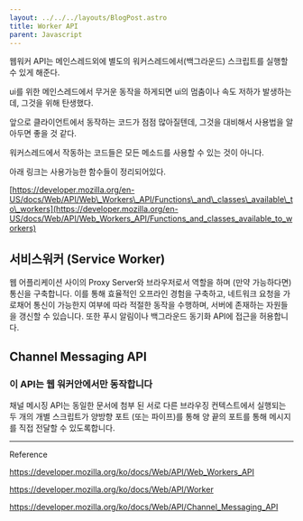 ```yaml
---
layout: ../../../layouts/BlogPost.astro
title: Worker API
parent: Javascript
---
```


웹워커 API는 메인스레드외에 별도의 워커스레드에서\(백그라운드\) 스크립트를 실행할 수 있게 해준다.

ui를 위한 메인스레드에서 무거운 동작을 하게되면 ui의 멈춤이나 속도 저하가 발생하는데, 그것을 위해 탄생했다.

앞으로 클라이언트에서 동작하는 코드가 점점 많아질텐데, 그것을 대비해서 사용법을 알아두면 좋을 것 같다.

워커스레드에서 작동하는 코드들은 모든 메소드를 사용할 수 있는 것이 아니다.

아래 링크는 사용가능한 함수들이 정리되어있다.

[https://developer.mozilla.org/en-US/docs/Web/API/Web\_Workers\_API/Functions\_and\_classes\_available\_to\_workers](https://developer.mozilla.org/en-US/docs/Web/API/Web_Workers_API/Functions_and_classes_available_to_workers)

## 서비스워커 \(Service Worker\)

웹 어플리케이션 사이의 Proxy Server와 브라우저로서 역할을 하며 \(만약 가능하다면\)통신을 구축합니다. 이를 통해 효율적인 오프라인 경험을 구축하고, 네트워크 요청을 가로채어 통신이 가능한지 여부에 따라 적절한 동작을 수행하며, 서버에 존재하는 자원들을 갱신할 수 있습니다. 또한 푸시 알림이나 백그라운드 동기화 API에 접근을 허용합니다.

## Channel Messaging API

### 이 API는 웹 워커안에서만 동작합니다

채널 메시징 API는 동일한 문서에 첨부 된 서로 다른 브라우징 컨텍스트에서 실행되는 두 개의 개별 스크립트가 양방향 포트 \(또는 파이프\)를 통해 양 끝의 포트를 통해 메시지를 직접 전달할 수 있도록합니다.

---

Reference

https://developer.mozilla.org/ko/docs/Web/API/Web_Workers_API

https://developer.mozilla.org/ko/docs/Web/API/Worker

https://developer.mozilla.org/ko/docs/Web/API/Channel_Messaging_API



